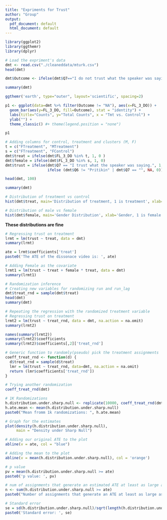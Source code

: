 ```yaml
---
title: "Expriments for Trust"
author: "Group"
output:
  pdf_document: default
  html_document: default
---
```


```r
library(ggplot2)
library(ggthemr)
library(dplyr)
```

```r
# Load the expriment's data
dmt <- read.csv("./cleaneddata/mturk.csv")
head(dmt)
``` 
```r
dmt$Outcome <- ifelse(dmt$Q7=="I do not trust what the speaker was saying.", "Trust", ifelse(dmt$Q7=="I trust what the speaker was saying.", "No Trust", "NA"))

summary(dmt)
```

```r
ggthemr('earth', type="outer", layout='scientific', spacing=2)

p1 <- ggplot(data=dmt %>% filter(Outcome != "NA"), aes(x=FL_3_DO)) +
  geom_bar(aes(y=FL_3_DO, fill=Outcome), stat = "identity") +
  labs(title="Counts", y="Total Counts", x = "Tmt vs. Control") +
  ylab("") +
  theme_classic() #+ theme(legend.position = "none")

p1
```

```r
# Adding columns for control, treatment and clusters (M, F)
t = c("FTreatment", "MTreatment")
s = c("FTreatment", "FControl")
dmt$treat = ifelse(dmt$FL_3_DO %in% t, 1, 0 )
dmt$female = ifelse(dmt$FL_3_DO %in% s, 1, 0)
dmt$trust = ifelse(dmt$Q7 == "I trust what the speaker was saying.", 1,
                   ifelse (dmt$Q6 != "Pritikin" | dmt$Q7 == "", NA, 0))
```
```r
head(dmt, 100)
```
```r
summary(dmt)
```
```r
# Distribution of treatment vs control
hist(dmt$treat, main='Distribution of treatment, 1 is treatment', xlab='Treatment')
```
```r
# Distribution of male vs female
hist(dmt$female, main='Gender Distribution', xlab='Gender, 1 is female')
```
**These distributions are fine**
```r
# Regressing trust on treatment
lrmt = lm(trust ~ treat, data = dmt)
summary(lrmt)
```
```r
ate = lrmt$coefficients['treat']
paste0('The ATE of the dissonace video is: ', ate)
```


```r
# Adding Female as the covariate
lrmt1 = lm(trust ~ treat + female * treat, data = dmt)
summary(lrmt1)
```


```r
# Randomization inference
# Creating new variables for randomizing run and run_lag
dmt$treat_rnd = sample(dmt$treat)
head(dmt)
summary(dmt)
```
```r
# Repeating the regression with the randomized treatment variable
# Regressing trust on treatment
lrmt2 = lm(trust ~ treat_rnd, data = dmt, na.action = na.omit)
summary(lrmt2)
```
```r
names(summary(lrmt2))
summary(lrmt2)$coefficients
summary(lrmt2)$coefficients[,2]['treat_rnd']
```
```r
# Generic function to randomly(pseudo) pick the treatment assignments
coeff_treat_rnd <- function(d) {
  d$treat_rnd = sample(d$treat)
  lmr = lm(trust ~ treat_rnd, data=dmt, na.action = na.omit)
  return (lmr$coefficients['treat_rnd'])
}

# Trying another randomization
coeff_treat_rnd(dmt)
```
```r
# 1K Randomizations
h.distribution.under.sharp.null <- replicate(10000, coeff_treat_rnd(dmt))
h.ate.mean <- mean(h.distribution.under.sharp.null)
paste0("Mean fromm 1k randomizations: ", h.ate.mean)

```

```r
# Graph for the estimates
plot(density(h.distribution.under.sharp.null), 
     main = "Density under Sharp Null")

# Adding our original ATE to the plot
abline(v = ate, col = "blue")

# Adding the mean to the plot
abline(v = mean(h.distribution.under.sharp.null), col = 'orange')
```
```r
# p value
pv = mean(h.distribution.under.sharp.null >= ate)
paste0('p value: ', pv)
```
```r
# num of assignments that generate an estimated ATE at least as large as the actual
n <- sum(h.distribution.under.sharp.null >= ate)
paste0("Number of assignments that generate an ATE at least as large as what we got from the experiment: ", n)
```


```r
# Standard error
se = sd(h.distribution.under.sharp.null)/sqrt(length(h.distribution.under.sharp.null))
paste0('Standard error: ', se)
                                             
                                            
```
